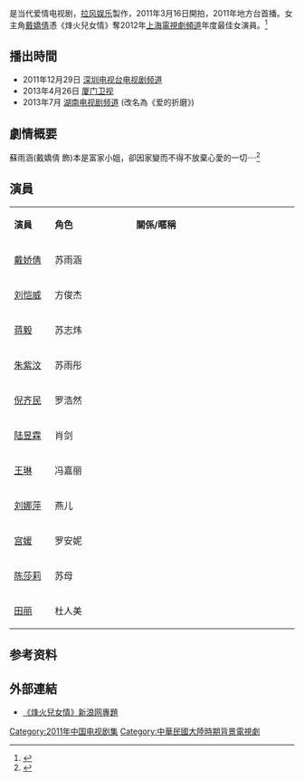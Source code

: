 {{电视节目信息框
| 颜色 = #FFCC00 
| 名称 =烽火儿女情
| 英文名称 =''Love in the War Time''
| 原名 = 
| 图片 = [[File:烽火兒女情.jpg|200px]]
| 图说 = 
| 分类 =  [[民初|民初]]、[[爱情|爱情]]
| 標語 = 
| 原创者 = 
| 编剧 = [[杨曼丽|杨曼丽]]
| 导演 = [[刘逢声|刘逢声]]、[[徐惠康|徐惠康]]
| 演出 = [[刘恺威|刘恺威]]、[[戴娇倩|戴娇倩]]、[[朱紫汶|朱紫汶]]、[[王琳|王琳]]、[[陈莎莉|陈莎莉]]
| 配音 = 
| 旁白 = 
| 插曲 =
| 主題曲 = 
| 片尾曲 = 
| 国家 = {{CHN}}
| 语言 = [[現代標準漢語|漢語]]
| 季数 = 
| 集数 = 40
| 每集列表 = 
| 制片人 =陈美麟、陈春霞
| 执行制片 = 
| 制作公司 =[[拉风娱乐|拉风娱乐]]
| 拍摄地 = {{CHN}}浙江横店
| 摄像 =
| 每集長 = 
| 首播国家 = {{CHN}}
| 电视网 = [[深圳电视台电视剧频道|深圳电视台电视剧频道]]
| 视频制式 =
| 音频制式 =
| 频道 =
| 开始 = 2011年12月29日
| 结束 = 
| 先于 = 
| 后于 = 
| 相关剧集 = 
| 官方网站 = 
}}
{{engname|《烽火儿女情》|Love in the War Time}} 是当代爱情电视剧，[[拉风娱乐|拉风娱乐]]製作，2011年3月16日開拍，2011年地方台首播。女主角[[戴嬌倩|戴嬌倩]]憑《烽火兒女情》奪2012年[[上海電視劇頻道|上海電視劇頻道]]年度最佳女演員。<REF>
{{Cite web |url=http://dailynews.sina.com/bg/ent/tv/sinacn/20130123/00234184923.html |title=戴嬌倩憑《烽火兒女情》奪最佳女演員 |access-date=2013-07-30 |archive-date=2016-08-19 |archive-url=https://web.archive.org/web/20160819154130/http://dailynews.sina.com/bg/ent/tv/sinacn/20130123/00234184923.html |dead-url=no }}
</REF>

==播出時間==
*2011年12月29日 [[深圳电视台电视剧频道|深圳电视台电视剧频道]]
*2013年4月26日 [[厦门卫视|厦门卫视]]
*2013年7月 [[湖南电视台|湖南电视剧频道]] (改名為《爱的折磨》)

== 劇情概要 ==
蘇雨涵(戴嬌倩 飾)本是富家小姐，卻因家變而不得不放棄心愛的一切····<ref>{{Cite web |url=http://dailynews.sina.com/bg/ent/tv/sinacn/20110516/03552452188.html |title=女主角戴嬌倩片場被打 |access-date=2013-07-30 |archive-date=2020-02-03 |archive-url=https://web.archive.org/web/20200203183525/http://dailynews.sina.com/bg/ent/tv/sinacn/20110516/03552452188.html |dead-url=no }}</ref>

==演員==
{|class="wikitable" width="50%"
|- style="background:cornflowerblue; color:white" align=center
|style="width:10%"|'''演員'''||style="width:20%"|'''角色'''||style="width:40%"|'''關係/暱稱'''
|-
|[[戴娇倩|戴娇倩]]||苏雨涵||
|-
|[[刘恺威|刘恺威]]||方俊杰||
|-
|[[蒋毅|蒋毅]]||苏志炜||
|-
|[[朱紫汶|朱紫汶]]||苏雨彤||
|-
|[[倪齐民|倪齐民]]||罗浩然||
|-
|[[陆昱霖|陆昱霖]]||肖剑||
|-
|[[王琳_(演员)|王琳]]||冯嘉丽||
|-
|[[刘娜萍|刘娜萍]]||燕儿||
|-
|[[宫媛|宫媛]]||罗安妮||
|-
|[[陈莎莉|陈莎莉]]||苏母||
|-
|[[田丽|田丽]]||杜人美||
|}
<!-- ==歌曲== -->
<!-- ==收視率== -->

==参考资料==
<div class="references-small">
<references />
</div>

==外部連結==
*[http://ent.sina.com.cn/f/v/fenghenq/  《烽火兒女情》新浪网專題] {{Wayback|url=http://ent.sina.com.cn/f/v/fenghenq/ |date=20200203183531 }}

{{2011年中國大陸古裝/民初電視劇|nocat}}
{{2012年中國大陸古裝/民初電視劇|nocat}}
{{DEFAULTSORT:FENG烽}}
[[Category:2011年中国电视剧集|Category:2011年中国电视剧集]]
[[Category:中華民國大陸時期背景電視劇|Category:中華民國大陸時期背景電視劇]]